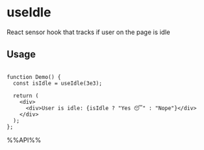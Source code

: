 # useIdle

React sensor hook that tracks if user on the page is idle


## Usage

```tsx live

function Demo() {
  const isIdle = useIdle(3e3);

  return (
    <div>
      <div>User is idle: {isIdle ? "Yes 😴" : "Nope"}</div>
    </div>
  );
};

```

%%API%%